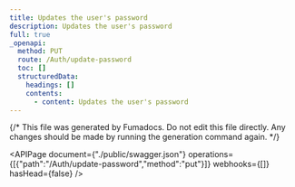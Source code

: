 ```yaml
---
title: Updates the user's password
description: Updates the user's password
full: true
_openapi:
  method: PUT
  route: /Auth/update-password
  toc: []
  structuredData:
    headings: []
    contents:
      - content: Updates the user's password
---
```


{/* This file was generated by Fumadocs.
Do not edit this file directly. Any changes should be made by running the generation command again. */}

<APIPage document={"./public/swagger.json"} operations={[{"path":"/Auth/update-password","method":"put"}]} webhooks={[]} hasHead={false} />